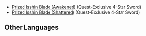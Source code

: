 {{Disambiguation}}
* [[Prized Isshin Blade (Awakened)]] (Quest-Exclusive 4-Star Sword)
* [[Prized Isshin Blade (Shattered)]] (Quest-Exclusive 4-Star Sword)

==Other Languages==
<!-- This section is transcluded on above pages. -->
{{Other Languages
|en      = Wandering Striker
|zhs     = 徊徊切舍刀
|zhs_rm  = Huáihuái Qiēshě-dāo
|zht     = 徊徊切舍刀
|zht_rm  = Huáihuái Qiēshě-dāo
|zh_tl   = 
|ja      = 徊・切捨刀
|ja_rm   = Kai - Sesshatou{{Assumed}}
|ja_tl   = 
|ko      = 배회하는 칼날
|ko_tl   = Aprowl Blade
|es      = Espadachín errante
|es_tl   = Wandering Swordsman
|fr      = Épéiste errant
|fr_tl   = Wandering Swordsman
|ru      = Блуждающий клинок
|ru_tl   = Wandering Blade
|th      = Wandering Striker
|vi      = Lưỡi Đao Lang Thang
|vi_tl   = 
|de      = Ziellose Klinge
|de_tl   = 
|id      = Wandering Striker
|pt      = Lâmina Andarilha
|pt_tl   = 
|tr      = Gezgin Dövüşçü
|tr_tl   = 
|it      = Lama errante
|it_tl   = 
}}